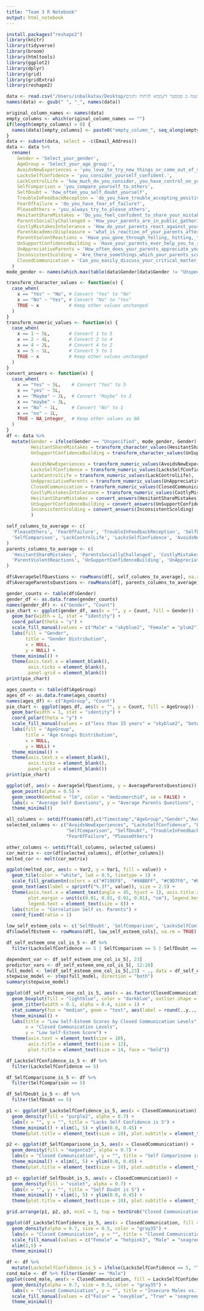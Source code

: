 ```yaml
---
title: "Team 3 R Notebook"
output: html_notebook
---
```


```r
install.packages("reshape2")
library(knitr)
library(tidyverse)
library(broom)
library(htmltools)
library(ggplot2)
library(dplyr)
library(grid)
library(gridExtra)
library(reshape2)
```

```r
data <- read.csv("/Users/inbalkatav/Desktop/לימודים/שנה ב סמסטר ד/מבוא לניתוח נתונים/Parental effects on childs self esteem.csv", check.names = FALSE)
names(data) <- gsub(" ", "_", names(data))

original_column_names <- names(data)
empty_columns <- which(original_column_names == "")
if(length(empty_columns) > 0) {
  names(data)[empty_columns] <- paste0("empty_column_", seq_along(empty_columns))
}
data <- subset(data, select = -c(Email_Address))
data <- data %>%
  rename(
    Gender = 'Select_your_gender',
    AgeGroup = 'Select_your_age_group:',
    AvoidsNewExperiences = 'you_love_to_try_new_things_or_come_out_of_your_comfort_zone_easily:',
    LacksSelfConfidence = 'you_consider_yourself_confident.',
    LackControlLife = 'how_much_do_you_consider,_you_have_control_on_your_life?_',
    SelfComparison = 'you_compare_yourself_to_others',
    SelfDoubt = 'how_often_you_self_doubt_yourself',
    TroubleInFeedbackReception = 'do_you_have_trouble_accepting_positive_feedback_or_criticism?',
    FearOfFailure = 'do_you_have_fear_of_failure?',
    PleaseOthers = 'you_always_try_to_please_others',
    HesitantShareMistakes = 'Do_you_feel_confident_to_share_your_mistakes_with_your_parents_?',
    ParentsSociallyChallenged = 'How_your_parents_are_in_public_gatherings?',
    CostlyMistakesIntolerance = 'How_do_your_parents_react_against_your_costly_mistakes(breaking_an_expensive_glass)?',
    ParentAcademicDispleasure = 'what_is_reaction_of_your_parents_after_getting_average_academic_record?',
    ParentViolentReactions = 'Have_you_gone_through_Yelling,_hitting,_taunting_(purposefully_or_carelessly)_by_your_parents?',
    UnSupportConfidenceBuilding = 'Have_your_parents_ever_help_you_to_rebuild_your_lost_confidence_by_saying_any_comforting_words?',
    UnAppreciativeParents = 'How_often_does_your_parents_appreciate_you_for_your_achievements?',
    InconsistentScolding = 'Are_there_somethings_which_your_parents_scold_you_on_for_doing,_but_they_do_as_well_(or_have_done_in_past)',
    ClosedCommunication = 'Can_you_easily_discuss_your_critical_matter_with_your_parents?'
  )
mode_gender <- names(which.max(table(data$Gender[data$Gender != "Unspecified"])))

transform_character_values <- function(x) {
  case_when(
    x == "Yes" ~ "No", # Convert "Yes" to "No"
    x == "No" ~ "Yes", # Convert "No" to "Yes"
    TRUE ~ x           # Keep other values unchanged
  )
}
transform_numeric_values <- function(x) {
  case_when(
    x == 1 ~ 5L,       # Convert 1 to 5
    x == 2 ~ 4L,       # Convert 2 to 4
    x == 4 ~ 2L,       # Convert 4 to 2
    x == 5 ~ 1L,       # Convert 5 to 1
    TRUE ~ x           # Keep other values unchanged
  )
}
convert_answers <- function(x) {
  case_when(
    x == "Yes" ~ 5L,    # Convert "Yes" to 5
    x == "yes" ~ 5L,
    x == "Maybe" ~ 3L,  # Convert "Maybe" to 3
    x == "maybe" ~ 3L,
    x == "No" ~ 1L,     # Convert "No" to 1
    x == "no" ~ 1L,
    TRUE ~ NA_integer_  # Keep other values as NA
  )
}
df <- data %>%
  mutate(Gender = ifelse(Gender == "Unspecified", mode_gender, Gender),
         HesitantShareMistakes = transform_character_values(HesitantShareMistakes),
         UnSupportConfidenceBuilding = transform_character_values(UnSupportConfidenceBuilding),
         
         AvoidsNewExperiences = transform_numeric_values(AvoidsNewExperiences),
         LacksSelfConfidence = transform_numeric_values(LacksSelfConfidence),
         LackControlLife = transform_numeric_values(LackControlLife),
         UnAppreciativeParents = transform_numeric_values(UnAppreciativeParents),
         ClosedCommunication = transform_numeric_values(ClosedCommunication),
         CostlyMistakesIntolerance = transform_numeric_values(CostlyMistakesIntolerance),
         HesitantShareMistakes = convert_answers(HesitantShareMistakes),
         UnSupportConfidenceBuilding = convert_answers(UnSupportConfidenceBuilding),
         InconsistentScolding = convert_answers(InconsistentScolding)
         )
```

```r
self_columns_to_average <- c(
  'PleaseOthers', 'FearOfFailure', 'TroubleInFeedbackReception', 'SelfDoubt', 
  'SelfComparison', 'LackControlLife', 'LacksSelfConfidence', 'AvoidsNewExperiences'
)
parents_columns_to_average <- c(
  'HesitantShareMistakes', 'ParentsSociallyChallenged', 'CostlyMistakesIntolerance', 'ParentAcademicDispleasure', 
  'ParentViolentReactions', 'UnSupportConfidenceBuilding', 'UnAppreciativeParents', 'InconsistentScolding', 'ClosedCommunication'
)

df$AverageSelfQuestions <- rowMeans(df[, self_columns_to_average], na.rm = TRUE)
df$AverageParentsQuestions <- rowMeans(df[, parents_columns_to_average], na.rm = TRUE)
```

```r
gender_counts <- table(df$Gender)
gender_df <- as.data.frame(gender_counts)
names(gender_df) <- c("Gender", "Count")
pie_chart <- ggplot(gender_df, aes(x = "", y = Count, fill = Gender)) +
  geom_bar(width = 1, stat = "identity") +
  coord_polar(theta = "y") +
  scale_fill_manual(values = c("Male" = "skyblue2", "Female" = "plum2")) +
  labs(fill = "Gender",
       title = "Gender Distribution",
       x = NULL,
       y = NULL) +
  theme_minimal() +
  theme(axis.text.x = element_blank(),
        axis.ticks = element_blank(),
        panel.grid = element_blank())
print(pie_chart)
```
```r
ages_counts <- table(df$AgeGroup)
ages_df <- as.data.frame(ages_counts)
names(ages_df) <- c("AgeGroup", "Count")
pie_chart <- ggplot(ages_df, aes(x = "", y = Count, fill = AgeGroup)) +
  geom_bar(width = 1, stat = "identity") +
  coord_polar(theta = "y") +
  scale_fill_manual(values = c("less than 15 years" = "skyblue2", "between 15 and 24 years" = "#B1D7D6","between 25 and 30 years" = "plum", "greater than 30" = "purple3")) +
  labs(fill = "AgeGroup",
       title = "Age Groups Distribution",
       x = NULL,
       y = NULL) +
  theme_minimal() +
  theme(axis.text.x = element_blank(),
        axis.ticks = element_blank(),
        panel.grid = element_blank())
print(pie_chart)
```

```r
ggplot(df, aes(x = AverageSelfQuestions, y = AverageParentsQuestions)) +
  geom_point(alpha = 0.5) +
  geom_smooth(method = "lm", color = "mediumorchid", se = FALSE) +
  labs(x = "Average Self Questions", y = "Average Parents Questions", title = "Correlation between Average Self Questions and Average Parents Questions") +
  theme_minimal()
```

```r
all_columns <- setdiff(names(df),c("Timestamp","AgeGroup","Gender","AverageSelfQuestions", "AverageParentsQuestions"))
selected_columns <- c("AvoidsNewExperiences", "LacksSelfConfidence", "LackControlLife", 
                      "SelfComparison", "SelfDoubt", "TroubleInFeedbackReception", 
                      "FearOfFailure", "PleaseOthers")

other_columns <- setdiff(all_columns, selected_columns)
cor_matrix <- cor(df[selected_columns], df[other_columns])
melted_cor <- melt(cor_matrix)

ggplot(melted_cor, aes(x = Var2, y = Var1, fill = value)) +
  geom_tile(color = "white", lwd = 0.5, linetype = 1) +
  scale_fill_gradientn(colors = c("#719EF8",  "#9ABBFF", "#C9D7F0", "#E1DAD6","#E8D6CC", "#F2BFA8", "#F7AB8C", "#EF8A6C", "#E26B53", "#C53334", "#B30325"), limits = c(-0.15, 0.30), breaks = seq(-0.1, 0.25, by = 0.05)) +
  geom_text(aes(label = sprintf("%.3f", value)), size = 2.5) +
  theme(axis.text.x = element_text(angle = 45, hjust = 1), axis.title.x = element_blank(), axis.title.y = element_blank(), plot.title = element_text(hjust = 0.5, vjust = 1),
        plot.margin = unit(c(0.01, 0.01, 0.01, 0.01), "cm"), legend.key.width = unit(0.3, "cm"), legend.key.height = unit(1, "cm"), legend.title = element_text(size = 10),
        legend.text = element_text(size = 8)) +
  labs(title = "Correlation Self vs. Parents") +
  coord_fixed(ratio = 1)
```

```r
low_self_esteem_cols <- c('SelfDoubt', 'SelfComparison', 'LacksSelfConfidence')
df$lowSelfEsteem <- rowMeans(df[, low_self_esteem_cols], na.rm = TRUE)
```

```r
df_self_esteem_one_col_is_5 <- df %>%
  filter(LacksSelfConfidence == 5 | SelfComparison == 5 | SelfDoubt == 5)
```

```r
dependent_var <- df_self_esteem_one_col_is_5[, 23]
predictor_vars <- df_self_esteem_one_col_is_5[, 12:20]
full_model <- lm(df_self_esteem_one_col_is_5[,23] ~ ., data = df_self_esteem_one_col_is_5[,12:20])
stepwise_model <- step(full_model, direction = "both")
summary(stepwise_model)
```

```r
ggplot(df_self_esteem_one_col_is_5, aes(x = as.factor(ClosedCommunication), y = lowSelfEsteem)) +
  geom_boxplot(fill = "lightblue", color = "darkblue", outlier.shape = NA, outlier.alpha = 0.2, na.rm = TRUE) +
  geom_jitter(width = 0.1, alpha = 0.4, size = 1) +
  stat_summary(fun = "median", geom = "text", aes(label = round(..y.., 1)), vjust = -1, hjust = -1, size = 3.5, color = "darkblue") +
  theme_minimal() +
  labs(title = "Low Self-Esteem Scores by Closed Communication Levels", 
       x = "Closed Communication Levels",
       y = "Low Self-Esteem Score") +
  theme(axis.text = element_text(size = 10),
        axis.title = element_text(size = 12),
        plot.title = element_text(size = 14, face = "bold"))
```

```r
df_LacksSelfConfidence_is_5 <- df %>%
  filter(LacksSelfConfidence == 5)

df_SelfComparisone_is_5 <- df %>%
  filter(SelfComparison == 5)

df_SelfDoubt_is_5 <- df %>%
  filter(SelfDoubt == 5)
```

```r
p1 <- ggplot(df_LacksSelfConfidence_is_5, aes(x = ClosedCommunication)) +
  geom_density(fill = "purple2", alpha = 0.7) +
  labs(x = "", y = "", title = "Lacks Self Confidence is 5") + 
  theme_minimal() + xlim(1, 5) + ylim(0.0, 0.45) +
  theme(plot.title = element_text(size = 10), plot.subtitle = element_text(size = 10))

p2 <- ggplot(df_SelfComparisone_is_5, aes(x = ClosedCommunication)) +
  geom_density(fill = "magenta3", alpha = 0.7) +
  labs(x = "Closed Communication", y = "", title = "Self Comparisone is 5") + 
  theme_minimal() + xlim(1, 5) + ylim(0.0, 0.45) +
  theme(plot.title = element_text(size = 10), plot.subtitle = element_text(size = 10))

p3 <- ggplot(df_SelfDoubt_is_5, aes(x = ClosedCommunication)) +
  geom_density(fill = "violet", alpha = 0.7) +
  labs(x = "", y = "", title = "Self Doubt is 5") + 
  theme_minimal() + xlim(1, 5) + ylim(0.0, 0.45) +
  theme(plot.title = element_text(size = 10), plot.subtitle = element_text(size = 10))

grid.arrange(p1, p2, p3, ncol = 3, top = textGrob("Closed Communication Distribution Across Self-Esteem Attributes", gp = gpar(fontsize = 14, fontface = "bold")))
```
```r
ggplot(df_LacksSelfConfidence_is_5, aes(x = ClosedCommunication, fill = Gender)) +
  geom_density(alpha = 0.7, size = 0.5, color = "gray35") +
  labs(x = "Closed Communication", y = "", title = "Closed Communication by Gender for insecure people", fill = "Gender") +
  scale_fill_manual(values = c("Female" = "hotpink3", "Male" = "seagreen3")) +
  xlim(1,5) +
  theme_minimal()
```
```r
df <- df %>%
  mutate(LacksSelfConfidence_is_5 = ifelse(LacksSelfConfidence == 5, "True", "False"))
cond_male <- df %>% filter(Gender == "Male")
ggplot(cond_male, aes(x = ClosedCommunication, fill = LacksSelfConfidence_is_5)) +
  geom_density(alpha = 0.7, size = 0.5, color = "gray35") +
  labs(x = "Closed Communication", y = "", title = "Insecure Males vs. General Male Population: Behavioral Comparison", fill = "") +
  scale_fill_manual(values = c("False" = "navyblue", "True" = "seagreen3")) +
  theme_minimal()
```

